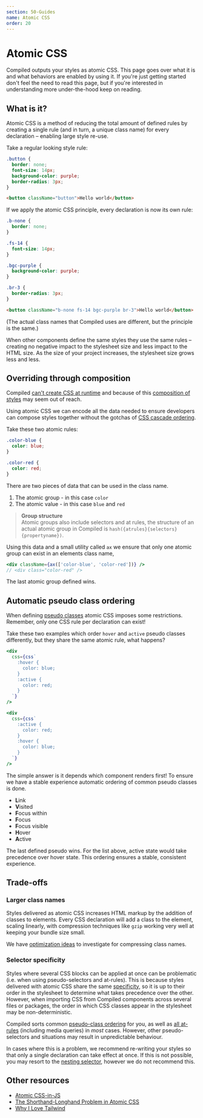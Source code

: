 ```yaml
---
section: 50-Guides
name: Atomic CSS
order: 20
---
```


# Atomic CSS

Compiled outputs your styles as atomic CSS.
This page goes over what it is and what behaviors are enabled by using it.
If you're just getting started don't feel the need to read this page,
but if you're interested in understanding more under-the-hood keep on reading.

## What is it?

Atomic CSS is a method of reducing the total amount of defined rules by creating a single rule (and in turn, a unique class name) for every declaration – enabling large style re-use.

Take a regular looking style rule:

```css
.button {
  border: none;
  font-size: 14px;
  background-color: purple;
  border-radius: 3px;
}
```

```html
<button className="button">Hello world</button>
```

If we apply the atomic CSS principle, every declaration is now its own rule:

```css
.b-none {
  border: none;
}

.fs-14 {
  font-size: 14px;
}

.bgc-purple {
  background-color: purple;
}

.br-3 {
  border-radius: 3px;
}
```

```html
<button className="b-none fs-14 bgc-purple br-3">Hello world</button>
```

(The actual class names that Compiled uses are different, but the principle is the same.)

When other components define the same styles they use the same rules – creating no negative impact to the stylesheet size and less impact to the HTML size. As the size of your project increases, the stylesheet size grows less and less.

## Overriding through composition

Compiled [can't create CSS at runtime](/limitations) and because of this [composition of styles](/composition) may seem out of reach.

Using atomic CSS we can encode all the data needed to ensure developers can compose styles together without the gotchas of [CSS cascade ordering](https://developer.mozilla.org/en-US/docs/Learn/CSS/Building_blocks/Cascade_and_inheritance).

Take these two atomic rules:

```css
.color-blue {
  color: blue;
}

.color-red {
  color: red;
}
```

There are two pieces of data that can be used in the class name.

1. The atomic group - in this case `color`
1. The atomic value - in this case `blue` and `red`

> **Group structure** <br /> Atomic groups also include selectors and at rules,
> the structure of an actual atomic group in Compiled is `hash({atrules}{selectors}{propertyname})`.

Using this data and a small utility called `ax` we ensure that only one atomic group can exist in an elements class name,

```jsx
<div className={ax(['color-blue', 'color-red'])} />
// <div class="color-red" />
```

The last atomic group defined wins.

## Automatic pseudo class ordering

When defining [pseudo classes](https://developer.mozilla.org/en-US/docs/Web/CSS/Pseudo-classes) atomic CSS imposes some restrictions.
Remember,
only one CSS rule per declaration can exist!

Take these two examples which order `hover` and `active` pseudo classes differently,
but they share the same atomic rule,
what happens?

```jsx
<div
  css={css`
    :hover {
      color: blue;
    }
    :active {
      color: red;
    }
  `}
/>
```

```jsx
<div
  css={css`
    :active {
      color: red;
    }
    :hover {
      color: blue;
    }
  `}
/>
```

The simple answer is it depends which component renders first!
To ensure we have a stable experience automatic ordering of common pseudo classes is done.

- **L**ink
- **V**isited
- **F**ocus within
- **F**ocus
- **F**ocus visible
- **H**over
- **A**ctive

The last defined pseudo wins.
For the list above,
active state would take precedence over hover state.
This ordering ensures a stable,
consistent experience.

## Trade-offs

### Larger class names

Styles delivered as atomic CSS increases HTML markup by the addition of classes to elements.
Every CSS declaration will add a class to the element,
scaling linearly,
with compression techniques like `gzip` working very well at keeping your bundle size small.

We have [optimization ideas](https://github.com/atlassian-labs/compiled/issues/335) to investigate for compressing class names.

### Selector specificity

Styles where several CSS blocks can be applied at once can be problematic (i.e. when using pseudo-selectors and at-rules). This is because styles delivered with atomic CSS share the same [specificity](https://developer.mozilla.org/en-US/docs/Web/CSS/Specificity),
so it is up to their order in the stylesheet to determine what takes precedence over the other. However, when importing CSS from Compiled components across several files or packages, the order in which CSS classes appear in the stylesheet may be non-deterministic.

Compiled sorts common [pseudo-class ordering](#ordered-pseudos) for you, as well as [all at-rules](/limitations#overlapping-styles) (including media queries) in _most_ cases. However, other pseudo-selectors and situations may result in unpredictable behaviour.

In cases where this is a problem, we recommend re-writing your styles so that only a single declaration can take effect at once. If this is not possible, you may resort to the [nesting selector](/writing-css#nesting-selector), however we do not recommend this.

## Other resources

- [Atomic CSS-in-JS](https://sebastienlorber.com/atomic-css-in-js)
- [The Shorthand-Longhand Problem in Atomic CSS](https://weser.io/blog/the-shorthand-longhand-problem-in-atomic-css)
- [Why I Love Tailwind](https://mxstbr.com/thoughts/tailwind/)
